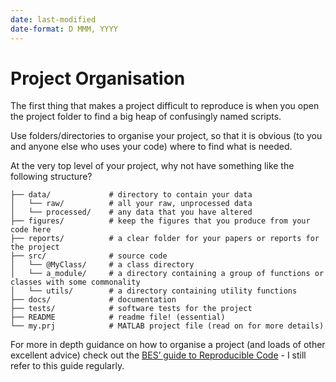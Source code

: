 ```yaml
---
date: last-modified
date-format: D MMM, YYYY
---
```


# Project Organisation

The first thing that makes a project difficult to reproduce is when you open the project folder to find a big heap of confusingly named scripts.

Use folders/directories to organise your project, so that it is obvious (to you and anyone else who uses your code) where to find what is needed.

At the very top level of your project, why not have something like the following structure?

```
├── data/             # directory to contain your data
│   └── raw/          # all your raw, unprocessed data
│   └── processed/    # any data that you have altered
├── figures/          # keep the figures that you produce from your code here
├── reports/          # a clear folder for your papers or reports for the project
├── src/              # source code
│   └── @MyClass/     # a class directory
│   └── a_module/     # a directory containing a group of functions or classes with some commonality
│   └── utils/        # a directory containing utility functions
├── docs/             # documentation
├── tests/            # software tests for the project
├── README            # readme file! (essential)
└── my.prj            # MATLAB project file (read on for more details)
```

For more in depth guidance on how to organise a project (and loads of other excellent advice) check out the [BES’ guide to Reproducible Code](https://www.britishecologicalsociety.org/wp-content/uploads/2019/06/BES-Guide-Reproducible-Code-2019.pdf) - I still refer to this guide regularly.
